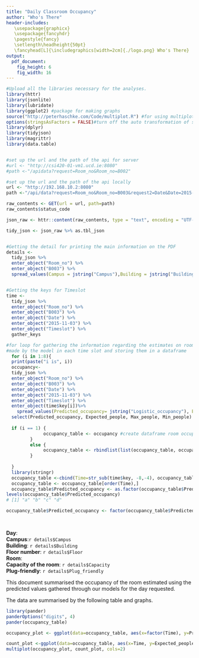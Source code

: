 ```yaml
---
title: "Daily Classroom Occupancy"
author: "Who's There"
header-includes: 
   \usepackage{graphicx}
   \usepackage{fancyhdr}
   \pagestyle{fancy}
   \setlength\headheight{50pt}
   \fancyhead[L]{\includegraphics[width=2cm]{./logo.png} Who's There}
output:
  pdf_document:
    fig_height: 6
    fig_width: 16
---
```


```r
#Upload all the libraries necessary for the analyses.
library(httr)
library(jsonlite)
library(lubridate)
library(ggplot2) #package for making graphs
source("http://peterhaschke.com/Code/multiplot.R") #for using multiplot
options(stringsAsFactors = FALSE)#turn off the auto transformation of string in factors
library(dplyr) 
library(tidyjson)
library(magrittr)
library(data.table)


#set up the url and the path of the api for server
#url <- "http://csi420-01-vm1.ucd.ie:8080"
#path <-"/apidata?request=Room_no&Room_no=B002"

#set up the url and the path of the api locally
url <- "http://192.168.10.2:8080"
path <-"/api/data?request=Room_no&Room_no=B003&request2=Date&Date=2015-11-03"

raw_contents <- GET(url = url, path=path)
raw_contents$status_code

json_raw <- httr::content(raw_contents, type = "text", encoding = "UTF-8")

tidy_json <- json_raw %>% as.tbl_json


#Getting the detail for printing the main information on the PDF 
details <-
  tidy_json %>%
  enter_object("Room_no") %>%
  enter_object("B003") %>%
  spread_values(Campus = jstring("Campus"),Building = jstring("Building"), Capacity=jnumber("Capacity"), Plug_friendly= jstring("Plug_friendly"), Floor =jstring("Floor_no")) 


#Getting the keys for Timeslot
time <- 
  tidy_json %>%
  enter_object("Room_no") %>%
  enter_object("B003") %>%
  enter_object("Date") %>%
  enter_object("2015-11-03") %>%
  enter_object("Timeslot") %>%
  gather_keys 

#for loop for gathering the information regarding the estimates on room occupancy
#made by the model in each time slot and storing them in a dataframe 
  for (i in 1:8){
  print(paste("i is", i))
  occupancy<-
  tidy_json %>%
  enter_object("Room_no") %>%
  enter_object("B003") %>%
  enter_object("Date") %>%
  enter_object("2015-11-03") %>%
  enter_object("Timeslot") %>%
  enter_object(time$key[i])%>%
    spread_values(Predicted_occupancy= jstring("Logistic_occupancy"), Expected_people= jnumber("People_estimate"), Max_people = jnumber("Max_people_estimate"), Min_people = jnumber("Min_people_estimate"))%>%
  select(Predicted_occupancy, Expected_people, Max_people, Min_people)
  
  if (i == 1) { 
              occupancy_table <- occupancy #create dataframe room occupancy
         } 
         else {
              occupancy_table <- rbindlist(list(occupancy_table, occupancy))#add new rows to the dataframe
         }
  
  }
  library(stringr)
  occupancy_table <-cbind(Time=str_sub(time$key, -8,-4), occupancy_table)
  occupancy_table <- occupancy_table[order(Time),] 
  occupancy_table$Predicted_occupancy <- as.factor(occupancy_table$Predicted_occupancy)
levels(occupancy_table$Predicted_occupancy)
# [1] "a" "b" "c" "d"

occupancy_table$Predicted_occupancy <- factor(occupancy_table$Predicted_occupancy, levels = c(" Low ", " Mid_Low ",  " Mid_High ",  " High " ))

  

```
**Day**:  
**Campus**:`r details$Campus`  
**Building**: `r details$Building`  
**Floor number**: `r details$Floor`  
**Room**:   
**Capacity of the room**: `r details$Capacity`   
**Plug-friendly**: `r details$Plug_friendly`  


This document summarised the occupancy of the room estimated using the predicted values gathered through our models for the day requested.  

The data are summarised by the following table and graphs.  

```r
library(pander)
panderOptions("digits", 4)
pander(occupancy_table)

```


```r
occupancy_plot <- ggplot(data=occupancy_table, aes(x=factor(Time), y=Predicted_occupancy, fill=Predicted_occupancy)) + geom_bar(stat="identity")+ scale_fill_manual(values=c( "orangered","gold","darkcyan", "blue"))+ theme_bw()

count_plot <-ggplot(data=occupancy_table, aes(x=Time, y=Expected_people, group=1)) + geom_ribbon(data=occupancy_table,aes(ymin=Min_people, ymax=Max_people),alpha=0.2, fill="orangered3") + geom_line(color="orangered2")+ theme_bw() + geom_point(color="orangered2") 
multiplot(occupancy_plot, count_plot, cols=2)
```




